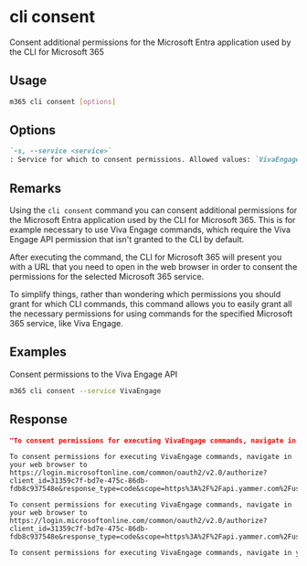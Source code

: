 
# cli consent

Consent additional permissions for the Microsoft Entra application used by the CLI for Microsoft 365

## Usage

```sh
m365 cli consent [options]
```

## Options

```md definition-list
`-s, --service <service>`
: Service for which to consent permissions. Allowed values: `VivaEngage`, (deprecated)`yammer`.
```

<Global />

## Remarks

Using the `cli consent` command you can consent additional permissions for the Microsoft Entra application used by the CLI for Microsoft 365. This is for example necessary to use Viva Engage commands, which require the Viva Engage API permission that isn't granted to the CLI by default.

After executing the command, the CLI for Microsoft 365 will present you with a URL that you need to open in the web browser in order to consent the permissions for the selected Microsoft 365 service.

To simplify things, rather than wondering which permissions you should grant for which CLI commands, this command allows you to easily grant all the necessary permissions for using commands for the specified Microsoft 365 service, like Viva Engage.

## Examples

Consent permissions to the Viva Engage API

```sh
m365 cli consent --service VivaEngage
```

## Response

<Tabs>
  <TabItem value="JSON">

  ```json
  "To consent permissions for executing VivaEngage commands, navigate in your web browser to https://login.microsoftonline.com/common/oauth2/v2.0/authorize?client_id=31359c7f-bd7e-475c-86db-fdb8c937548e&response_type=code&scope=https%3A%2F%2Fapi.yammer.com%2Fuser_impersonation"
  ```

  </TabItem>
  <TabItem value="Text">

  ```text
  To consent permissions for executing VivaEngage commands, navigate in your web browser to https://login.microsoftonline.com/common/oauth2/v2.0/authorize?client_id=31359c7f-bd7e-475c-86db-fdb8c937548e&response_type=code&scope=https%3A%2F%2Fapi.yammer.com%2Fuser_impersonation
  ```

  </TabItem>
  <TabItem value="CSV">

  ```csv
  To consent permissions for executing VivaEngage commands, navigate in your web browser to https://login.microsoftonline.com/common/oauth2/v2.0/authorize?client_id=31359c7f-bd7e-475c-86db-fdb8c937548e&response_type=code&scope=https%3A%2F%2Fapi.yammer.com%2Fuser_impersonation
  ```

  </TabItem>
  <TabItem value="Markdown">

  ```md
  To consent permissions for executing VivaEngage commands, navigate in your web browser to https://login.microsoftonline.com/common/oauth2/v2.0/authorize?client_id=31359c7f-bd7e-475c-86db-fdb8c937548e&response_type=code&scope=https%3A%2F%2Fapi.yammer.com%2Fuser_impersonation
  ```

  </TabItem>
</Tabs>

